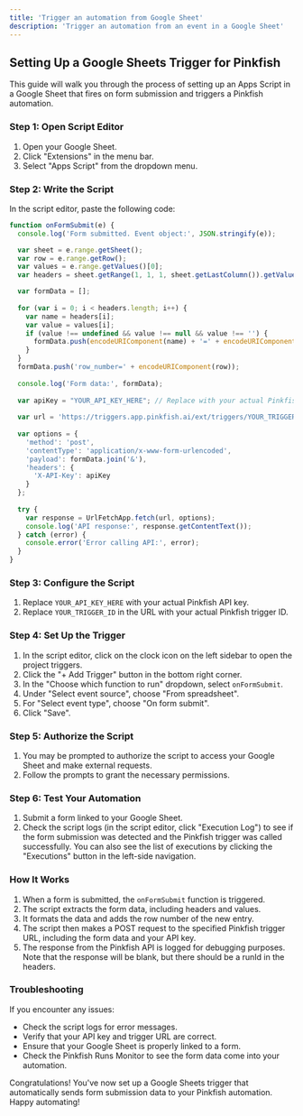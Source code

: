 ```yaml
--- 
title: 'Trigger an automation from Google Sheet'
description: 'Trigger an automation from an event in a Google Sheet'
---
```


## Setting Up a Google Sheets Trigger for Pinkfish

This guide will walk you through the process of setting up an Apps Script in a Google Sheet that fires on form submission and triggers a Pinkfish automation.

### Step 1: Open Script Editor

1. Open your Google Sheet.
2. Click "Extensions" in the menu bar.
3. Select "Apps Script" from the dropdown menu.

### Step 2: Write the Script

In the script editor, paste the following code:

```javascript
function onFormSubmit(e) {
  console.log('Form submitted. Event object:', JSON.stringify(e));

  var sheet = e.range.getSheet();
  var row = e.range.getRow();
  var values = e.range.getValues()[0];
  var headers = sheet.getRange(1, 1, 1, sheet.getLastColumn()).getValues()[0];

  var formData = [];
  
  for (var i = 0; i < headers.length; i++) {
    var name = headers[i];
    var value = values[i];
    if (value !== undefined && value !== null && value !== '') {
      formData.push(encodeURIComponent(name) + '=' + encodeURIComponent(value));
    }
  }
  formData.push('row_number=' + encodeURIComponent(row));
  
  console.log('Form data:', formData);
  
  var apiKey = "YOUR_API_KEY_HERE"; // Replace with your actual Pinkfish API key
  
  var url = 'https://triggers.app.pinkfish.ai/ext/triggers/YOUR_TRIGGER_ID'; // Replace with your actual trigger URL
  
  var options = {
    'method': 'post',
    'contentType': 'application/x-www-form-urlencoded',
    'payload': formData.join('&'),
    'headers': {
      'X-API-Key': apiKey
    }
  };
  
  try {
    var response = UrlFetchApp.fetch(url, options);
    console.log('API response:', response.getContentText());
  } catch (error) {
    console.error('Error calling API:', error);
  }
}
```

### Step 3: Configure the Script

1. Replace `YOUR_API_KEY_HERE` with your actual Pinkfish API key.
2. Replace `YOUR_TRIGGER_ID` in the URL with your actual Pinkfish trigger ID.

### Step 4: Set Up the Trigger

1. In the script editor, click on the clock icon on the left sidebar to open the project triggers.
2. Click the "+ Add Trigger" button in the bottom right corner.
3. In the "Choose which function to run" dropdown, select `onFormSubmit`.
4. Under "Select event source", choose "From spreadsheet".
5. For "Select event type", choose "On form submit".
6. Click "Save".

### Step 5: Authorize the Script

1. You may be prompted to authorize the script to access your Google Sheet and make external requests.
2. Follow the prompts to grant the necessary permissions.

### Step 6: Test Your Automation

1. Submit a form linked to your Google Sheet.
2. Check the script logs (in the script editor, click "Execution Log") to see if the form submission was detected and the Pinkfish trigger was called successfully. You can also see the list of executions by clicking the "Executions" button in the left-side navigation.

### How It Works

1. When a form is submitted, the `onFormSubmit` function is triggered.
2. The script extracts the form data, including headers and values.
3. It formats the data and adds the row number of the new entry.
4. The script then makes a POST request to the specified Pinkfish trigger URL, including the form data and your API key.
5. The response from the Pinkfish API is logged for debugging purposes. Note that the response will be blank, but there should be a runId in the headers. 

### Troubleshooting

If you encounter any issues:
- Check the script logs for error messages.
- Verify that your API key and trigger URL are correct.
- Ensure that your Google Sheet is properly linked to a form.
- Check the Pinkfish Runs Monitor to see the form data come into your automation.

Congratulations! You've now set up a Google Sheets trigger that automatically sends form submission data to your Pinkfish automation. Happy automating!